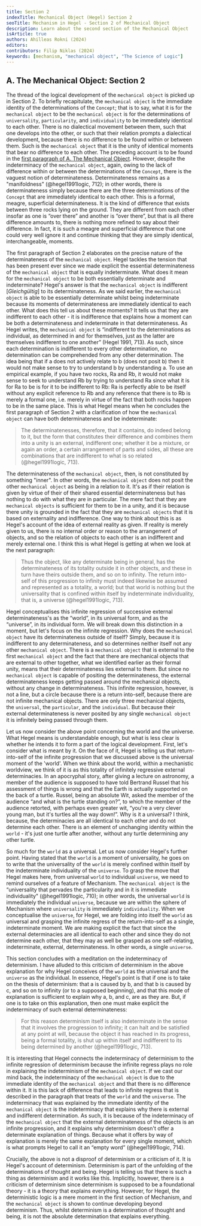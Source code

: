 ```yaml
---
title: Section 2
indexTitle: Mechanical Object (Hegel) Section 2
seoTitle: Mechanism in Hegel - Section 2 of Mechanical Object
description: Learn about the second section of the Mechanical Object
isArticle: true
authors: Ahilleas Rokni (2024)
editors:
contributors: Filip Niklas (2024)
keywords: [mechanism, "mechanical object", "The Science of Logic"]
---
```


## A. The Mechanical Object: Section 2

The thread of the logical development of the `mechanical object` is picked up in
Section 2. To briefly recapitulate, the `mechanical object` is the immediate
identity of the determinations of the `Concept`; that is to say, what it is for
the `mechanical object` to be the `mechanical object` is for the determinations
of `universality`, `particularity`, and `individuality` to be immediately
identical to each other. There is no dialectical movement between them, such
that one develops into the other, or such that their relation prompts a
dialectical development, because there is no difference to be found within or
between them. Such is the `mechanical object` that it is the unity of identical
moments that bear no difference to each other. The preceding account is to be
found in the
[first paragraph of A. The Mechanical Object](/articles/hegel/reference/mechanical-object/first-paragraph).
However, despite the indeterminacy of the `mechanical object`, again, owing to
the lack of difference within or between the determinations of the `Concept`,
there is the vaguest notion of determinateness. Determinateness remains as a
"manifoldness" (@hegel1991logic, 712); in other words, there is determinateness
simply because there are the three determinations of the `Concept` that are
immediately identical to each other. This is a formal, meagre, superficial
determinateness. It is the kind of difference that exists between three rocks
lying on the ground. They are different from each other insofar as one is “over
there” and another is “over there”, but that is all there difference amounts to,
there is nothing more refined to say about their difference. In fact, it is such
a meagre and superficial difference that one could very well ignore it and
continue thinking that they are simply identical, interchangeable, moments.

The first paragraph of Section 2 elaborates on the precise nature of the
determinateness of the `mechanical object`. Hegel tackles the tension that has
been present ever since we made explicit the essential determinateness of the
`mechanical object` that is equally indeterminate. What does it mean for the
`mechanical object` to be both essentially determinate and indeterminate?
Hegel's answer is that the `mechanical object` is indifferent [_Gleichgültig_]
to its determinateness. As we said earlier, the `mechanical object` is able to
be essentially determinate whilst being indeterminate because its moments of
determinateness are immediately identical to each other. What does this tell us
about these moments? It tells us that they are indifferent to each other - it is
indifference that explains how a moment can be both a determinateness and
indeterminate in that determinateness. As Hegel writes, the `mechanical object`
is “indifferent to the determinations as individual, as determined in and for
themselves, just as the latter are themselves indifferent to one another” (Hegel
1991, 713). As such, since each determination is indifferent to every other
determination, no determination can be comprehended from any other
determination. The idea being that if a does not actively relate to b (does not
posit b) then it would not make sense to try to understand b by understanding a.
To use an empirical example, if you have two rocks, Ra and Rb, it would not make
sense to seek to understand Rb by trying to understand Ra since what it is for
Ra to be is for it to be indifferent to Rb: Ra is perfectly able to be itself
without any explicit reference to Rb and any reference that there is to Rb is
merely a formal one, i.e. merely in virtue of the fact that both rocks happen to
be in the same place. This is what Hegel means when he concludes the first
paragraph of Section 2 with a clarification of how the `mechanical object` can
have both determinateness and be indeterminate:

> The determinatenesses, therefore, that it contains, do indeed belong to it,
> but the form that constitutes their difference and combines them into a unity
> is an external, indifferent one; whether it be a mixture, or again an order, a
> certain arrangement of parts and sides, all these are combinations that are
> indifferent to what is so related (@hegel1991logic, 713).

The determinateness of the `mechanical object`, then, is not constituted by
something "inner". In other words, the `mechanical object` does not posit the
other `mechanical object` as being in a relation to it. It's as if their
relation is given by virtue of their of their shared essential determinateness
but has nothing to do with what they are in particular. The mere fact that they
are `mechanical objects` is sufficient for them to be in a unity, and it is
because there unity is grounded in the fact that they are `mechanical objects`
that it is based on externality and indifference. One way to think about this is
as Hegel's account of the idea of external reality as given. If reality is
merely given to us, there is no internal order or reason to the arrangement of
objects, and so the relation of objects to each other is an indifferent and
merely external one. I think this is what Hegel is getting at when we look at
the next paragraph:

> Thus the object, like any determinate being in general, has the
> determinateness of its totality outside it in other objects, and these in turn
> have theirs outside them, and so on to infinity. The return into-self of this
> progression to infinity must indeed likewise be assumed and represented as a
> totality, a world; but that world is nothing but the universality that is
> confined within itself by indeterminate individuality, that is, a universe
> (@hegel1991logic, 713).

Hegel conceptualises this infinite regression of successive external
determinateness's as the “world”, in its universal form, and as the “universe”,
in its individual form. We will break down this distinction in a moment, but
let's focus on the infinite regression. Why does the `mechanical object` have
its determinateness outside of itself? Simply, because it is indifferent to any
determinateness, and so determines neither itself not any other
`mechanical object`. There is a `mechanical object` that is external to the
first `mechanical object` and the fact that there are mechanical objects that
are external to other together, what we identified earlier as their formal
unity, means that their determinateness lies external to them. But since no
`mechanical object` is capable of positing the determinateness, the external
determinateness keeps getting passed around the mechanical objects, without any
change in determinateness. This infinite regression, however, is not a line, but
a circle because there is a return into-self, because there are not infinite
mechanical objects. There are only three mechanical objects, the `universal`,
the `particular`, and the `individual`. But because their external
determinateness is never posited by any single `mechanical object` it is
infinitely being passed through them.

Let us now consider the above point concerning the world and the universe. What
Hegel means is understandable enough, but what is less clear is whether he
intends it to form a part of the logical development. First, let's consider what
is meant by it. On the face of it, Hegel is telling us that return-into-self of
the infinite progression that we discussed above is the universal moment of the
'world'. When we think about the world, within a mechanistic worldview, we think
of it is as this totality of infinitely regressive external determinacies. In an
apocryphal story, after giving a lecture on astronomy, a member of the audience
is supposed to have told Bertrand Russel that his assessment of things is wrong
and that the Earth is actually supported on the back of a turtle. Russel, being
an absolute Wit, asked the member of the audience “and what is the turtle
standing on?”, to which the member of the audience retorted, with perhaps even
greater wit, “you're a very clever young man, but it's turtles all the way
down!”. Why is it a universal? I think, because, the determinacies are all
identical to each other and do not determine each other. There is an element of
unchanging identity within the `world` - it's just one turtle after another,
without any turtle determining any other turtle.

So much for the `world` as a universal. Let us now consider Hegel's further
point. Having stated that the `world` is a moment of universality, he goes on to
write that the universality of the `world` is merely confined within itself by
the indeterminate individuality of the `universe`. To grasp the move that Hegel
makes here, from universal `world` to individual `universe`, we need to remind
ourselves of a feature of Mechanism. The `mechanical object` is the
“universality that pervades the particularity and in it is immediate
individuality" (@hegel1991logic, 710); in other words, the universal `world` is
immediately the individual `universe`, because we are within the sphere of
Mechanism where `universality` is immediately `individuality`. When we
conceptualise the `universe`, for Hegel, we are folding into itself the `world`
as universal and grasping the infinite regress of the return-into-self as a
single, indeterminate moment. We are making explicit the fact that since the
external determinacies are all identical to each other and since they do not
determine each other, that they may as well be grasped as one self-relating,
indeterminate, external, determinateness. In other words, a single `universe`.

This section concludes with a meditation on the indeterminacy of determinism. I
have alluded to this criticism of determinism in the above explanation for why
Hegel conceives of the `world` as the universal and the `universe` as the
individual. In essence, Hegel's point is that if one is to take on the thesis of
determinism: that a is caused by b, and that b is caused by c, and so on to
infinity (or to a supposed beginning), and that this mode of explanation is
sufficient to explain why a, b, and c, are as they are. But, if one is to take
on this explanation, then one must make explicit the indeterminacy of such
external determinateness:

> For this reason determinism itself is also indeterminate in the sense that it
> involves the progression to infinity; it can halt and be satisfied at any
> point at will, because the object it has reached in its progress, being a
> formal totality, is shut up within itself and indifferent to its being
> determined by another (@hegel1991logic, 713).

It is interesting that Hegel connects the indeterminacy of determinism to the
infinite regression of determinism because the infinite regress plays no role in
explaining the indeterminism of the `mechanical object`. If we cast our mind
back, the indeterminacy of the `mechanical object` is due to the immediate
identity of the `mechanical object` and that there is no difference within it.
It is this lack of difference that leads to infinite regress that is described
in the paragraph that treats of the `world` and the `universe`. The
indeterminacy that was explained by the immediate identity of the
`mechanical object` is the indeterminacy that explains why there is external and
indifferent determination. As such, it is because of the indeterminacy of the
`mechanical object` that the external determinateness of the objects is an
infinite progression, and it explains why determinism doesn't offer a
determinate explanation of things. Because what it offers by way of explanation
is merely the same explanation for every single moment, which is what prompts
Hegel to call it an “empty word” (@hegel1991logic, 714).

Crucially, the above is not a disproof of determinism or a criticism of it. It
is Hegel's account of determinism. Determinism is part of the unfolding of the
determinations of thought and being. Hegel is telling us that there is such a
thing as determinism and it works like this. Implicitly, however, there is a
criticism of determinism since determinism is supposed to be a foundational
theory - it is a theory that explains everything. However, for Hegel, the
deterministic logic is a mere moment in the first section of Mechanism, and the
`mechanical object` is shown to continue developing beyond determinism. Thus,
whilst determinism is a determination of thought and being, it is not the
absolute determination that explains everything.

